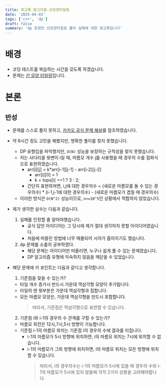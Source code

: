 ```yaml
---
title: 회고록-알고리즘-산모양타일링
date: '2025-04-03'
tags: ['c++', 'dp']
draft: false
summary: 'dp 유형인 산모양타일링 풀이 실패에 대한 회고록입니다'
---
```


# 배경

- 코딩 테스트를 복습하는 시간을 갖도록 하겠습니다.
- 문제는 [산 모양 타일링](https://school.programmers.co.kr/learn/courses/30/lessons/258705)입니다.

# 본론

## 반성

- 문제를 스스로 풀지 못하고, [카카오 공식 문제 해설](https://tech.kakao.com/posts/610)를 참조하였습니다.

- 약 8시간 정도 고민을 해봤지만, 명확한 풀이를 찾지 못했습니다.
  - DP 유형임을 파악했지만, `O(N)` 성능을 보장하는 규칙성을 찾지 못했습니다.
  - 저는 사다리꼴 윗변이 i일 때, 마름모 개수 j를 사용했을 때 경우의 수를 점화식으로 표현하였습니다.
    - arr[i][j] = k\*arr[i-1][j-1] - arr[i-2][j-2]
      - arr[i][0] = 1
      - k = tops[i] ==1 ? 3 : 2;
    - 간단히 표현하져면, i,j에 대한 경우의수 = (새로운 마름모를 둘 수 있는 경우의수) \* (i-1,j-1에 대한 경우의수) - (새로운 마름모가 겹칠 때 경우의수)
  - 이러한 방식은 `O(N^2)` 성능이므로, `n<=10^5`인 상황에서 적합하지 않았습니다.
- 제가 생각한 실수는 다음과 같습니다.
  1. 실패를 인정할 줄 알아야했습니다.
     - 공식 답안 아이디어는 그 당시에 제가 절대 생각하지 못할 아이디어였습니다.
     - 처음에 떠올린 방법에 너무 매몰되어 시야가 좁아지기도 했습니다.
  2. dp 문제를 소홀히 공부하였다.
     - 해당 문제는 아이디어만 떠올리면, 누구나 쉽게 풀 수 있는 문제였습니다.
     - DP 알고리즘 유형에 익숙하지 않음을 깨닫을 수 있었습니다.
- 해당 문제에 키 포인트는 다음과 같다고 생각합니다.
  1. 기준점을 찾을 수 있는가?
  - 타일 개수 증가시 반드시 가운데 역삼각형 모양이 추가됩니다.
  - 타일의 맨 윗부분은 가운데 역삼각형과 접합니다.
  - 모든 마름모 모양은, 가운데 역삼각형을 만드시 포함합니다.
    > 따라서, 기준점은 역삼각형으로 표현할 수 있습니다.
  2. 기준점 i와 i-1의 경우의 수 관계를 구할 수 있는가?
  - 마름모 회전은 12시,7시,5시 방향이 가능합니다.
  - 기준점 i-1의 마름모 위치는 기준점 i의 경우의 수에 결과를 미칩니다.
    - i-1의 마름모가 5시 방향에 위치하면, i의 마름모 위치는 7시에 위치할 수 없습니다.
    - i-1의 마름모가 그외 방향에 위치하면, i의 마름모 위치는 모든 방향에 위치할 수 있습니다.
      > 따라서, i의 경우의수는 i-1의 마름모가 5시에 있을 때 경우의 수와 i-1의 마름모가 5시에 있지 않을때 각각 2가지 상황을 고려해야합니다.
